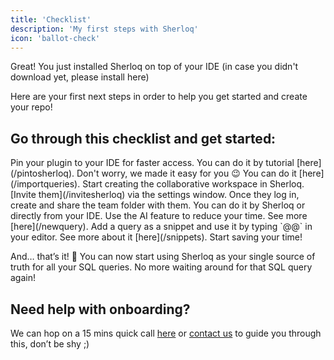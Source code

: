 ```yaml
---
title: 'Checklist'
description: 'My first steps with Sherloq'
icon: 'ballot-check'
---
```


Great! You just installed Sherloq on top of your IDE (in case you didn't download yet, please install here)

Here are your first next steps in order to help you get started and create your repo!

## Go through this checklist and get started:

<Steps>
  <Step title="📌 Pin the plugin to your screen.">
    Pin your plugin to your IDE for faster access.
    You can do it by tutorial [here](/pintosherloq).
  </Step>

  <Step title="🗂️ Import your exsiting saved SQL queries">
    Don't worry, we made it easy for you 😉
    You can do it [here](/importqueries).
  </Step>

  <Step title="🤝🏻 Invite team members to join your Sherloq workspace">
    Start creating the collaborative workspace in Sherloq. [Invite them](/invitesherloq) via the settings window. Once they log in, create and share the team folder with them.
  </Step>

  <Step title="📄 Save your first query ">
    You can do it by Sherloq or directly from your IDE. Use the AI feature to reduce your time. See more [here](/newquery).
  </Step>

  <Step title="🏃 Use a query it in your IDE">
    Add a query as a snippet and use it by typing `@@` in your editor. See more about it [here](/snippets). Start saving your time!
  </Step>
</Steps>

And… that’s it! 🎉
You can now start using Sherloq as your single source of truth for all your SQL queries.
No more waiting around for that SQL query again!

## Need help with onboarding?

We can hop on a 15 mins quick call [here](https://calendly.com/noy-twerski/hello?month=2024-10) or [contact us](/contactus) to guide you through this, don’t be shy ;)